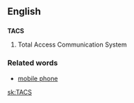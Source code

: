 ==English==
==={{acronym}}===
'''TACS'''

#Total Access Communication System

===Related words===

*[[mobile phone]]

[[sk:TACS]]